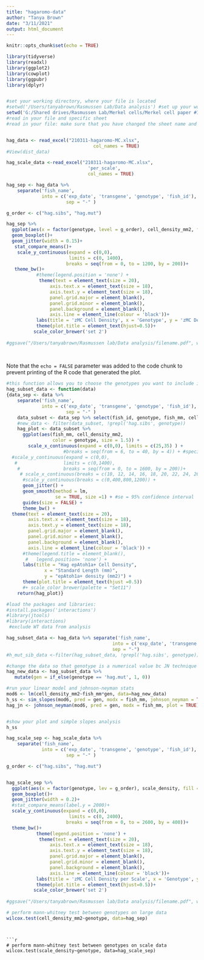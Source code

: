 ```yaml
---
title: "hagaromo-data"
author: "Tanya Brown"
date: "3/11/2021"
output: html_document
---
```


```r
knitr::opts_chunk$set(echo = TRUE)
```

```r
library(tidyverse)
library(readxl)
library(ggplot2)
library(cowplot)
library(ggpubr)
library(dplyr)
```
```
```
```r
#set your working directory, where your file is located
#setwd('/Users/tanyabrown/Rasmussen Lab/Data analysis') #set up your working directory
setwd('G:/Shared drives/Rasmussen Lab/Merkel cells/Merkel cell paper #1/Adult Hagaromo/')
#read in your file and specific sheet
#read in your file: make sure that you have changed the sheet name and column name so it doesn't have spaces and column names match those in the function)


hag_data <- read_excel("210311-hagaromo-MC.xlsx",
                                col_names = TRUE)
#View(dist_data)

hag_scale_data <-read_excel("210311-hagaromo-MC.xlsx",
                              'per_scale',
                              col_names = TRUE)
```

```r
hag_sep <- hag_data %>%
    separate('fish_name',
             into = c('exp_date', 'transgene', 'genotype', 'fish_id'), 
                      sep = "-" )
```

```r
g_order <- c("hag.sibs", "hag.mut")

hag_sep %>% 
  ggplot(aes(x = factor(genotype, level = g_order), cell_density_mm2, fill = genotype)) +
  geom_boxplot()+
  geom_jitter(width = 0.15)+
   stat_compare_means()+
    scale_y_continuous(expand = c(0,0),
                       limits = c(0, 1400),
                      breaks = seq(from = 0, to = 1200, by = 200))+
   theme_bw()+
           #theme(legend.position = 'none') +
            theme(text = element_text(size = 20),
                axis.text.x = element_text(size = 18),
                axis.text.y = element_text(size = 18),
                panel.grid.major = element_blank(), 
                panel.grid.minor = element_blank(), 
                panel.background = element_blank(),
                axis.line = element_line(colour = 'black'))+
           labs(title = 'zMC Cell Density', x = 'Genotype', y = 'zMC Density (cells per mm2)')+
           theme(plot.title = element_text(hjust=0.5))+
          scale_color_brewer('set 2')
  
#ggsave("/Users/tanyabrown/Rasmussen lab/Data analysis/filename.pdf", width = 6, height = 4, dpi = 300)
  
  
```

Note that the `echo = FALSE` parameter was added to the code chunk to prevent printing of the R code that generated the plot.

```r
#this function allows you to choose the genotypes you want to include in your analysis
hag_subset_data <- function(data)
{data_sep <- data %>%
    separate('fish_name',
             into = c('exp_date', 'transgene', 'genotype', 'fish_id'), 
                      sep = "-" )
    data_subset <- data_sep %>% select(fish_id, genotype, fish_mm, cell_density_mm2)
    #new_data <- filter(data_subset, !grepl('hag.sibs', genotype))
    hag_plot <- data_subset %>%
      ggplot(aes(fish_mm, cell_density_mm2, 
                 color = genotype, size = 1.5)) +
        scale_x_continuous(expand = c(0,0), limits = c(25,35) ) + 
                     #breaks = seq(from = 6, to = 40, by = 4)) + #specify axes
  #scale_y_continuous(expand = c(0,0),
   #                 limits = c(0,1400),
    #                breaks = seq(from = 0, to = 1600, by = 200))+
     # scale_x_continuous(breaks = c(10, 12, 14, 16, 18, 20, 22, 24, 26, 28)) + # specify the axes breaks
      #scale_y_continuous(breaks = c(0,400,800,1200)) +
      geom_jitter() +
      geom_smooth(method = lm, 
                  se = TRUE, size =1) + #se = 95% confidence interval
      guides(size = FALSE) +
      theme_bw() +
  theme(text = element_text(size = 20),
        axis.text.x = element_text(size = 18),
        axis.text.y = element_text(size = 18),
        panel.grid.major = element_blank(), 
        panel.grid.minor = element_blank(), 
        panel.background = element_blank(), 
        axis.line = element_line(colour = 'black')) +
      #theme(legend.title = element_blank(), 
       #   legend.position= 'none') +
      labs(title = "Hag epAtoh1a+ Cell Density", 
              x = "Standard Length (mm)", 
              y = "epAtoh1a+ density (mm2)") +
      theme(plot.title = element_text(hjust =0.5))
      #+ scale_color_brewer(palette = "Set11")
    return(hag_plot)}

```

```r
#load the packages and libraries:
#install.packages('interactions')
#library(jtools)
#library(interactions)
 #exclude WT data from analysis

hag_subset_data <- hag_data %>% separate('fish_name', 
                                       into = c('exp_date', 'transgene', 'genotype', 'fish_id'), 
                                       sep = "-")
#h_mut_sib_data <-filter(hag_subset_data, !grepl('hag.sibs', genotype))

#change the data so that genotype is a numerical value bc JN technique struggles with factor moderators
hag_new_data <- hag_subset_data %>%
   mutate(gen = if_else(genotype == 'hag.mut', 1, 0))

#run your linear model and johnson-neyman stats
mod6 <- lm(cell_density_mm2~fish_mm*gen, data=hag_new_data)
h_ss <- sim_slopes(mod6, pred = gen, modx = fish_mm, johnson_neyman = TRUE)
hag_jn <- johnson_neyman(mod6, pred = gen, modx = fish_mm, plot = TRUE) #show the JN plot


#show your plot and simple slopes analysis
h_ss

```

```r

hag_scale_sep <- hag_scale_data %>%
    separate('fish_name',
             into = c('exp_date', 'transgene', 'genotype', 'fish_id'), 
                      sep = "-" )

g_order <- c("hag.sibs", "hag.mut")


hag_scale_sep %>% 
  ggplot(aes(x = factor(genotype, lev = g_order), scale_density, fill = genotype)) +
  geom_boxplot()+
  geom_jitter(width = 0.2)+
  #stat_compare_means(label.y = 2000)+
  scale_y_continuous(expand = c(0,0),
                       limits = c(0, 2400),
                      breaks = seq(from = 0, to = 2600, by = 400))+
  theme_bw()+
           theme(legend.position = 'none') +
            theme(text = element_text(size = 20),
                axis.text.x = element_text(size = 18),
                axis.text.y = element_text(size = 18),
                panel.grid.major = element_blank(), 
                panel.grid.minor = element_blank(), 
                panel.background = element_blank(),
                axis.line = element_line(colour = 'black'))+
           labs(title = 'zMC Cell Density per Scale', x = 'Genotype', y = 'zMC Density (cells per mm2)')+
           theme(plot.title = element_text(hjust=0.5))+
          scale_color_brewer('set 2')
  
#ggsave("/Users/tanyabrown/Rasmussen lab/Data analysis/filename.pdf", width = 6, height = 4, dpi = 300)
```
```r
# perform mann-whitney test between genotypes on large data
wilcox.test(cell_density_mm2~genotype, data=hag_sep)
```
```


```r
# perform mann-whitney test between genotypes on scale data
wilcox.test(scale_density~genotype, data=hag_scale_sep)
```


```r
```

